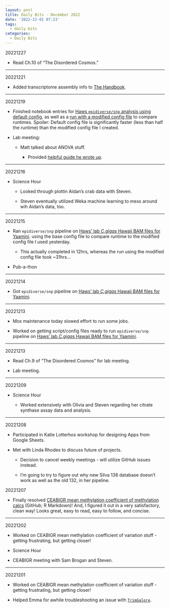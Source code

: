 ```yaml
---
layout: post
title: Daily Bits - December 2022
date: '2022-12-01 07:23'
tags: 
  - daily bits
categories: 
  - Daily Bits
---
```


20221227

- Read Ch.10 of "The Disordered Cosmos."

---

20221221

- Added transcriptome assembly info to [The Handbook](https://robertslab.github.io/resources/bio_Transcriptome-assembly/).

---

20221219

- Finished notebook entries for [Haws `epidiverse/snp` analysis using default config](https://robertslab.github.io/sams-notebook/2022/12/14/BS-Seq-Analysis-Nextflow-EpiDiverse-SNP-Pipeline-for-Haws-Hawaii-C.gigas-BAMs-from-Yaamini.html), as well as a [run with a modified config file](https://robertslab.github.io/sams-notebook/2022/12/15/BS-Seq-Analysis-Nextflow-EpiDiverse-SNP-Pipeline-for-Haws-Hawaii-C.gigas-BAMs-from-Yaamini-Base-Config.html) to compare runtimes. Spoiler: Default config file is significantly faster (less than half the runtime) than the modified config file I created.

- Lab meeting:

  - Matt talked about ANOVA stuff.

    - Provided [helpful guide he wrote up](https://mattgeorgephd.github.io/ANOVA-guide/).

---

20221216

- Science Hour

  - Looked through plottin Aidan's crab data with Steven.

  - Steven eventually utilized Weka machine learning to mess around wih Aidan's data, too.

---

20221215

- Ran `epidiverse/snp` pipeline on [Haws' lab _C.gigas_ Hawaii BAM files for Yaamini](https://github.com/RobertsLab/resources/issues/1558). using the base config file to compare runtime to the modified config file I used yesterday.

  - This actually completed in 12hrs, whereas the run using the modified config file took ~31hrs...

- Pub-a-thon

---

20221214

- Got `epidiverse/snp` pipeline on [Haws' lab _C.gigas_ Hawaii BAM files for Yaamini](https://github.com/RobertsLab/resources/issues/1558).

---

20221213

- Mox maintenance today slowed effort to run some jobs.

- Worked on getting script/config files ready to run `epidiverse/snp` pipeline on [Haws' lab _C.gigas_ Hawaii BAM files for Yaamini](https://github.com/RobertsLab/resources/issues/1558).

---

20221213

- Read Ch.9 of "The Disordered Cosmos" for lab meeting.

- Lab meeting.

---

20221209

- Science Hour

  - Worked extensively with Olivia and Steven regarding her citrate synthase assay data and analysis.

---

20221208

- Participated in Katie Lotterhos workshop for designing Apps from Google Sheets.

- Met with Linda Rhodes to discuss future of projects.

  - Decision to cancel weekly meetings - will utilize GitHub issues instead.

  - I'm going to try to figure out why new Silva 138 database doesn't work as well as the old 132, in her pipeline.

20221207

- Finally resolved [CEABIGR mean methylation coefficient of methylation calcs](https://github.com/sr320/ceabigr/blob/main/code/40-gene-methylation.Rmd) (GitHub; R Markdown)! And, I figured it out in a very satisfactory, clean way! Looks great, easy to read, easy to follow, and concise.

---

20221202

- Worked on CEABIGR mean methylation coefficient of variation stuff - getting frustrating, but getting closer!

- Science Hour

- CEABIGR meeting with Sam Brogan and Steven.

---

20221201

- Worked on CEABIGR mean methylation coefficient of variation stuff - getting frustrating, but getting closer!

- Helped Emma for awhile troubleshooting an issue with [`TrimGalore`](https://github.com/FelixKrueger/TrimGalore).


